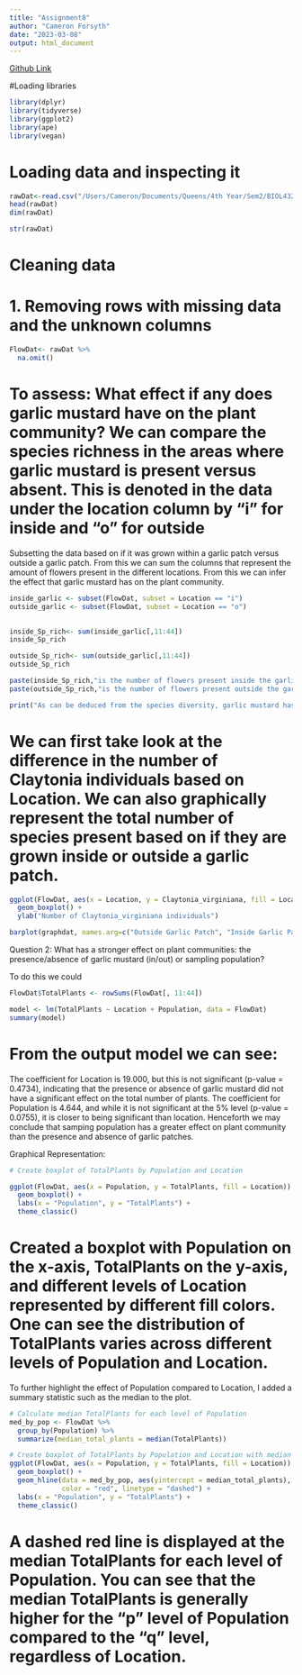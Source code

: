 ```yaml
---
title: "Assignment8"
author: "Cameron Forsyth"
date: "2023-03-08"
output: html_document
---
```


[Github Link](https://github.com/CamForsyth/Assignment8)

#Loading libraries
```r
library(dplyr)
library(tidyverse)
library(ggplot2)
library(ape)
library(vegan)
```

# Loading data and inspecting it

```r
rawDat<-read.csv("/Users/Cameron/Documents/Queens/4th Year/Sem2/BIOL432/Week8/Assignment_8/FloristicSurvey.csv")
head(rawDat)
dim(rawDat)

str(rawDat)
```


# Cleaning data

# 1. Removing rows with missing data and the unknown columns

```r
FlowDat<- rawDat %>%
  na.omit()

```



# To assess: What effect if any does garlic mustard have on the plant community? We can compare the species richness in the areas where garlic mustard is present versus absent. This is denoted in the data under the location column by "i" for inside and "o" for outside


Subsetting the data based on if it was grown within a garlic patch versus outside a garlic patch. From this we can sum the columns that represent the amount of flowers present in the different locations. From this we can infer the effect that garlic mustard has on the plant community.

```r

inside_garlic <- subset(FlowDat, subset = Location == "i")
outside_garlic <- subset(FlowDat, subset = Location == "o")
  

inside_Sp_rich<- sum(inside_garlic[,11:44])
inside_Sp_rich

outside_Sp_rich<- sum(outside_garlic[,11:44])
outside_Sp_rich

paste(inside_Sp_rich,"is the number of flowers present inside the garlic patches.")
paste(outside_Sp_rich,"is the number of flowers present outside the garlic patches")

print("As can be deduced from the species diversity, garlic mustard has a negative effect on species diversity of the plant community. Fewer flowers were present within the garlic mustard patches than outside.")

```


# We can first take look at the difference in the number of Claytonia individuals based on Location. We can also graphically represent the total number of species present based on if they are grown inside or outside a garlic patch.

```r

ggplot(FlowDat, aes(x = Location, y = Claytonia_virginiana, fill = Location)) +
  geom_boxplot() +
  ylab("Number of Claytonia_virginiana individuals")

barplot(graphdat, names.arg=c("Outside Garlic Patch", "Inside Garlic Patch"), ylab= "Total number of Species present", xlab="Location", ylim=c(0,2000))

```



Question 2: What has a stronger effect on plant communities: the presence/absence of garlic mustard (in/out) or sampling population?

To do this we could 

```r

FlowDat$TotalPlants <- rowSums(FlowDat[, 11:44])

model <- lm(TotalPlants ~ Location + Population, data = FlowDat)
summary(model)

```
# From the output model we can see: 
The coefficient for Location is 19.000, but this is not significant (p-value = 0.4734), indicating that the presence or absence of garlic mustard did not have a significant effect on the total number of plants. The coefficient for Population is 4.644, and while it is not significant at the 5% level (p-value = 0.0755), it is closer to being significant than location. Henceforth we may conclude that samping population has a greater effect on plant community than the presence and absence of garlic patches. 

Graphical Representation:

```r
# Create boxplot of TotalPlants by Population and Location

ggplot(FlowDat, aes(x = Population, y = TotalPlants, fill = Location)) +
  geom_boxplot() +
  labs(x = "Population", y = "TotalPlants") +
  theme_classic()
```
# Created a boxplot with Population on the x-axis, TotalPlants on the y-axis, and different levels of Location represented by different fill colors. One can see the distribution of TotalPlants varies across different levels of Population and Location.

To further highlight the effect of Population compared to Location, I added a summary statistic such as the median to the plot. 

```r
# Calculate median TotalPlants for each level of Population
med_by_pop <- FlowDat %>% 
  group_by(Population) %>% 
  summarize(median_total_plants = median(TotalPlants))

# Create boxplot of TotalPlants by Population and Location with median line
ggplot(FlowDat, aes(x = Population, y = TotalPlants, fill = Location)) +
  geom_boxplot() +
  geom_hline(data = med_by_pop, aes(yintercept = median_total_plants), 
             color = "red", linetype = "dashed") +
  labs(x = "Population", y = "TotalPlants") +
  theme_classic()

```

# A dashed red line is displayed at the median TotalPlants for each level of Population. You can see that the median TotalPlants is generally higher for the "p" level of Population compared to the "q" level, regardless of Location.
















